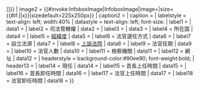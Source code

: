 {{Infobox
| above        = {{{court_name<includeonly>|</includeonly>}}}
| abovestyle  = text-align:center; font-size:100%; font-weight:bold;
| subheader    = {{{native_name<includeonly>|</includeonly>}}}
| subheaderstyle = text-align:center; font-size:100%; line-height:75%; padding-top:0.5em
| imagestyle   = padding-bottom:0.4em; padding-top:0.7em; border-bottom:solid 1px #ccd2d9;
| image        = {{#if:{{{image<includeonly>|</includeonly>}}}
                    |[[File:{{{image}}}| 
                    {{#if:{{{imagesize<includeonly>|</includeonly>}}}| 
                      {{{imagesize}}}|{{{width|300}}}x{{{height|250px}}}|}}]]}}
| image2 = {{#invoke:InfoboxImage|InfoboxImage|image={{{image2|}}}|size={{#if:{{{imagesize2|}}}|{{{imagesize2}}}|{{{width|225}}}x{{{height|250px}}}}}|sizedefault=225x250px}}
| caption2 = {{{caption2|}}}
| caption      = {{{caption<includeonly>|</includeonly>}}}
| labelstyle  = text-align: left; width:40%
| datastyle   = text-align: left; font-size:
| label1       = {{Nowrap|創立時間}}
| data1        = {{{established<includeonly>|</includeonly>}}}
| label2       = 司法管轄權
| data2        = {{{jurisdiction<includeonly>|</includeonly>}}}
| label3       = {{Nowrap|所在地}}
| data3        = {{{location<includeonly>|</includeonly>}}}
| label4       = 所在国
| data4        = {{{country<includeonly>|</includeonly>}}}
| label5       = [[經緯度]]
| data5        = {{{coordinates<includeonly>|</includeonly>}}}
| label6       = 法官選任方式
| data6        = {{{type<includeonly>|</includeonly>}}}
| label7       = 設立法源
| data7        = {{{authority<includeonly>|</includeonly>}}}
| label8       = [[上訴法院]]
| data8        = {{{appeals<includeonly>|</includeonly>}}}
| label9       = 法官任期
| data9        = {{{terms<includeonly>|</includeonly>}}}
| label10       = 法官人數
| data10        = {{{positions<includeonly>|</includeonly>}}}
| label11      = 檢察機關
| data11       = {{{procuratorate<includeonly>|</includeonly>}}}
| label12      = 網址
| data12       = {{{website<includeonly>|</includeonly>}}}
| headerstyle  = background-color:#90ee90; font-weight:bold;
| header13     = {{{chiefjudgetitle|}}}
| label14      = 現任
| data14       = {{{chiefjudgename|}}}
| label15      = 首長上任時間
| data15       = {{{termstart|}}}
| label16      = 首長卸任時間
| data16       = {{{termend|}}}
| label17      = 法官上任時間
| data17       = {{{termstart2|}}}
| label18      = 法官卸任時間
| data18       = {{{termend2|}}}
}}<noinclude>{{doc}}</noinclude>